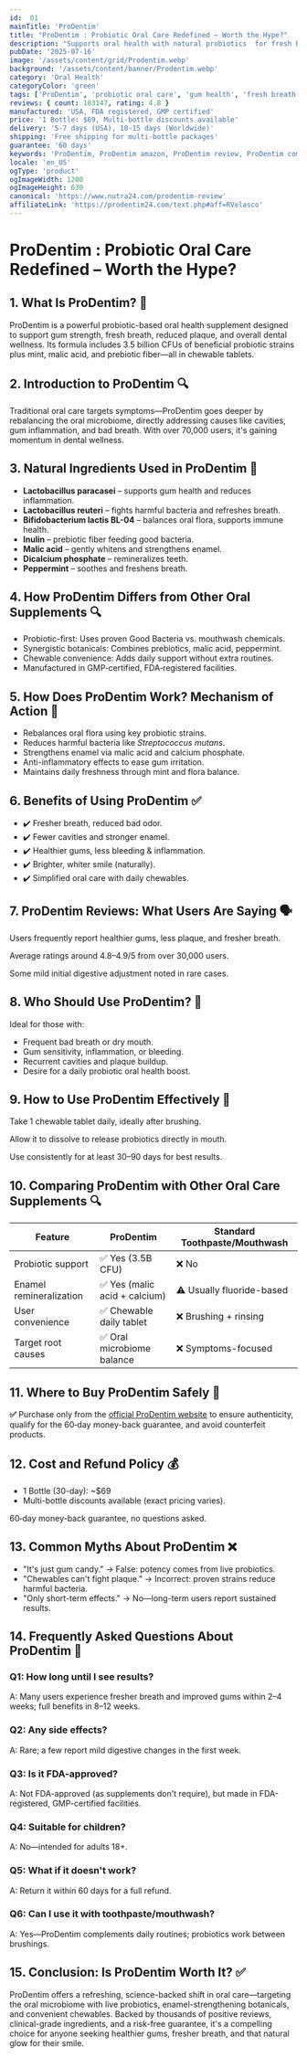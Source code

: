 ```yaml
---
id:  01
mainTitle: 'ProDentim'
title: "ProDentim : Probiotic Oral Care Redefined – Worth the Hype?"
description: "Supports oral health with natural probiotics  for fresh breath, strong teeth, and healthy gums."
pubDate: '2025-07-16'
image: '/assets/content/grid/Prodentim.webp'
background: '/assets/content/banner/Prodentim.webp'
category: 'Oral Health'
categoryColor: 'green'
tags: ['ProDentim', 'probiotic oral care', 'gum health', 'fresh breath', 'plaque reduction', 'oral microbiome', 'enamel remineralization']
reviews: { count: 103147, rating: 4.8 }
manufactured: 'USA, FDA registered, GMP certified'
price: '1 Bottle: $69, Multi-bottle discounts available'
delivery: '5-7 days (USA), 10-15 days (Worldwide)'
shipping: 'Free shipping for multi-bottle packages'
guarantee: '60 days'
keywords: 'ProDentim, ProDentim amazon, ProDentim review, ProDentim complaints, ProDentim reviews, ProDentim reviews 2025, probiotic oral care, gum health supplement, fresh breath, plaque reduction, oral microbiome, enamel remineralization, ProDentim ingredients'
locale: 'en_US'
ogType: 'product'
ogImageWidth: 1200
ogImageHeight: 630
canonical: 'https://www.nutra24.com/prodentim-review'
affiliateLink: 'https://prodentim24.com/text.php#aff=RVelasco'
---
```


# ProDentim : Probiotic Oral Care Redefined – Worth the Hype?

## 1. What Is ProDentim? 🌿

ProDentim is a powerful probiotic-based oral health supplement designed to support gum strength, fresh breath, reduced plaque, and overall dental wellness. Its formula includes 3.5 billion CFUs of beneficial probiotic strains plus mint, malic acid, and prebiotic fiber—all in chewable tablets.

## 2. Introduction to ProDentim 🔍

Traditional oral care targets symptoms—ProDentim goes deeper by rebalancing the oral microbiome, directly addressing causes like cavities, gum inflammation, and bad breath. With over 70,000 users, it's gaining momentum in dental wellness.

## 3. Natural Ingredients Used in ProDentim 🌱

- **Lactobacillus paracasei** – supports gum health and reduces inflammation.
- **Lactobacillus reuteri** – fights harmful bacteria and refreshes breath.
- **Bifidobacterium lactis BL-04** – balances oral flora, supports immune health.
- **Inulin** – prebiotic fiber feeding good bacteria.
- **Malic acid** – gently whitens and strengthens enamel.
- **Dicalcium phosphate** – remineralizes teeth.
- **Peppermint** – soothes and freshens breath.

## 4. How ProDentim Differs from Other Oral Supplements 🔍

- Probiotic-first: Uses proven Good Bacteria vs. mouthwash chemicals.
- Synergistic botanicals: Combines prebiotics, malic acid, peppermint.
- Chewable convenience: Adds daily support without extra routines.
- Manufactured in GMP‑certified, FDA‑registered facilities.

## 5. How Does ProDentim Work? Mechanism of Action 🧬

- Rebalances oral flora using key probiotic strains.
- Reduces harmful bacteria like *Streptococcus mutans*.
- Strengthens enamel via malic acid and calcium phosphate.
- Anti-inflammatory effects to ease gum irritation.
- Maintains daily freshness through mint and flora balance.

## 6. Benefits of Using ProDentim ✅

- ✔️ Fresher breath, reduced bad odor.
- ✔️ Fewer cavities and stronger enamel.
- ✔️ Healthier gums, less bleeding & inflammation.
- ✔️ Brighter, whiter smile (naturally).
- ✔️ Simplified oral care with daily chewables.

## 7. ProDentim Reviews: What Users Are Saying 🗣️

Users frequently report healthier gums, less plaque, and fresher breath.

Average ratings around 4.8–4.9/5 from over 30,000 users.

Some mild initial digestive adjustment noted in rare cases.

## 8. Who Should Use ProDentim? 👤

Ideal for those with:

- Frequent bad breath or dry mouth.
- Gum sensitivity, inflammation, or bleeding.
- Recurrent cavities and plaque buildup.
- Desire for a daily probiotic oral health boost.

## 9. How to Use ProDentim Effectively 💊

Take 1 chewable tablet daily, ideally after brushing.

Allow it to dissolve to release probiotics directly in mouth.

Use consistently for at least 30–90 days for best results.

## 10. Comparing ProDentim with Other Oral Care Supplements 🔍

| Feature | ProDentim | Standard Toothpaste/Mouthwash |
|---------|-----------|-------------------------------|
| Probiotic support | ✅ Yes (3.5B CFU) | ❌ No |
| Enamel remineralization | ✅ Yes (malic acid + calcium) | ⚠️ Usually fluoride-based |
| User convenience | ✅ Chewable daily tablet | ❌ Brushing + rinsing |
| Target root causes | ✅ Oral microbiome balance | ❌ Symptoms-focused |

## 11. Where to Buy ProDentim Safely 🛒

**✅** Purchase only from the [official ProDentim website](https://prodentim24.com/text.php#aff=RVelasco) to ensure authenticity, qualify for the 60‑day money-back guarantee, and avoid counterfeit products.

## 12. Cost and Refund Policy 💰

- 1 Bottle (30-day): ~$69
- Multi-bottle discounts available (exact pricing varies).

60‑day money-back guarantee, no questions asked.

## 13. Common Myths About ProDentim ❌

- "It's just gum candy." → False: potency comes from live probiotics.
- "Chewables can't fight plaque." → Incorrect: proven strains reduce harmful bacteria.
- "Only short-term effects." → No—long-term users report sustained results.

## 14. Frequently Asked Questions About ProDentim 🤔

### Q1: How long until I see results?
A: Many users experience fresher breath and improved gums within 2–4 weeks; full benefits in 8–12 weeks.

### Q2: Any side effects?
A: Rare; a few report mild digestive changes in the first week.

### Q3: Is it FDA-approved?
A: Not FDA-approved (as supplements don't require), but made in FDA-registered, GMP-certified facilities.

### Q4: Suitable for children?
A: No—intended for adults 18+.

### Q5: What if it doesn't work?
A: Return it within 60 days for a full refund.

### Q6: Can I use it with toothpaste/mouthwash?
A: Yes—ProDentim complements daily routines; probiotics work between brushings.

## 15. Conclusion: Is ProDentim Worth It? ✅

ProDentim offers a refreshing, science-backed shift in oral care—targeting the oral microbiome with live probiotics, enamel-strengthening botanicals, and convenient chewables. Backed by thousands of positive reviews, clinical-grade ingredients, and a risk-free guarantee, it's a compelling choice for anyone seeking healthier gums, fresher breath, and that natural glow for their smile.

